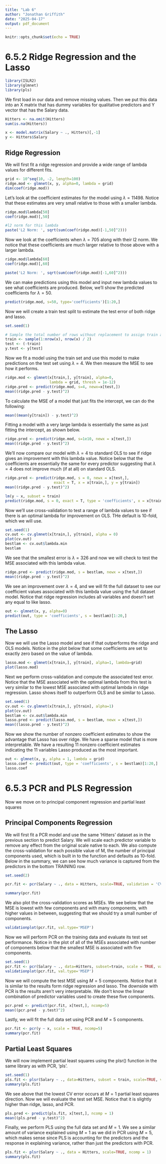 ```yaml
---
title: "Lab 6"
author: "Jonathan Griffith"
date: "2025-04-17"
output: pdf_document
---
```


```r
knitr::opts_chunk$set(echo = TRUE)
```

# 6.5.2 Ridge Regression and the Lasso

```r
library(ISLR2)
library(glmnet)
library(pls)
```

We first load in our data and remove missing values. Then we put this data into an X matrix that has dummy variables for qualitative predictors and Y vector that has the Salary data.

```r
Hitters <- na.omit(Hitters)
sum(is.na(Hitters))

x <- model.matrix(Salary ~ ., Hitters)[,-1]
y <- Hitters$Salary
```

## Ridge Regression

We will first fit a ridge regression and provide a wide range of lambda values for different fits.

```r
grid <- 10^seq(10, -2, length=100)
ridge.mod <- glmnet(x, y, alpha=0, lambda = grid)
dim(coef(ridge.mod))
```

Let's look at the coefficient estimates for the model using $\lambda = 11498$. Notice that these estimates are very small relative to those with a smaller lambda.
```r
ridge.mod$lambda[50]
coef(ridge.mod)[,50]

#l2 norm for this lambda
paste('L2 Norm: ', sqrt(sum(coef(ridge.mod)[-1,50]^2)))
```

Now we look at the coefficients when $\lambda = 705$ along with their l2 norm. We notice that these coefficients are much larger relative to those above with a larger lambda.

```r
ridge.mod$lambda[60]
coef(ridge.mod)[,60]

paste('L2 Norm: ', sqrt(sum(coef(ridge.mod)[-1,60]^2)))
```

We can make predictions using this model and input new lambda values to see what coefficients are produced. Below, we'll show the predicted coefficients for $\lambda = 50$.

```r
predict(ridge.mod, s=50, type='coefficients')[1:20,]
```

Now we will create a train test split to estimate the test error of both ridge and lasso.

```r
set.seed(1)

# Sample the total number of rows without replacement to assign train and test values as a mask
train <- sample(1:nrow(x), nrow(x) / 2)
test <- (-train)
y.test <- y[test]
```

Now we fit a model using the train set and use this model to make predictions on the test set using $\lambda=4$. We then measure the MSE to see how it performs.

```r
ridge.mod <- glmnet(x[train,], y[train], alpha=0,
                    lambda = grid, thresh = 1e-12)
ridge.pred <- predict(ridge.mod, s=4, newx=x[test,])
mean((ridge.pred - y.test)^2)
```

To calculate the MSE of a model that just fits the intercept, we can do the following:

```r
mean((mean(y[train]) - y.test)^2)
```

Fitting a model with a very large lambda is essentially the same as just fitting the intercept, as shown below.

```r
ridge.pred <- predict(ridge.mod, s=1e10, newx = x[test,])
mean((ridge.pred - y.test)^2)
```

We'll now compare our model with $\lambda =4$ to standard OLS to see if ridge gives an improvement with this lambda value. Notice below that the coefficients are essentially the same for every predictor suggesting that $\lambda=4$ does not improve much (if at all) on standard OLS.

```r
ridge.pred <- predict(ridge.mod, s = 0, newx = x[test,],
                      exact = T, x = x[train,], y = y[train])
mean((ridge.pred - y.test)^2)

lm(y ~ x, subset = train)
predict(ridge.mod, s = 0, exact = T, type = 'coefficients', x = x[train,], y = y[train])[1:20,]
```

Now we'll use cross-validation to test a range of lambda values to see if there is an optimal lambda for improvement on OLS. THe default is 10-fold, which we will use.

```r
set.seed(1)
cv.out <- cv.glmnet(x[train,], y[train], alpha = 0)
plot(cv.out)
bestlam <- cv.out$lambda.min
bestlam
```

We see that the smallest error is $\lambda = 326$ and now we will check to test the MSE associated with this lambda value.

```r
ridge.pred <- predict(ridge.mod, s = bestlam, newx = x[test,])
mean((ridge.pred - y.test)^2)
```

We see an improvement over $\lambda=4$, and we will fit the full dataset to see our coefficient values associated with this lambda value using the full dataset model. Notice that ridge regression includes all variables and doesn't set any equal to like lasso.

```r
out <- glmnet(x, y, alpha=0)
predict(out, type = 'coefficients', s = bestlam)[1:20,]
```

## The Lasso

Now we will use the Lasso model and see if that outperforms the ridge and OLS models. Notice in the plot below that some coefficients are set to exactly zero based on the value of lambda.

```r
lasso.mod <- glmnet(x[train,], y[train], alpha=1, lambda=grid)
plot(lasso.mod)
```

Next we perform cross-validation and compute the associated test error. Notice that the MSE associated with the optimal lambda from this test is very similar to the lowest MSE associated with optimal lambda in ridge regression. Lasso shows itself to outperform OLS and be similar to Lasso.

```r
set.seed(1)
cv.out <- cv.glmnet(x[train,], y[train], alpha=1)
plot(cv.out)
bestlam <- cv.out$lambda.min
lasso.pred <- predict(lasso.mod, s = bestlam, newx = x[test,])
mean((lasso.pred - y.test)^2)
```

Now we show the number of nonzero coefficient estimates to show the advantage that Lasso has over ridge. We have a sparse model that is more interpretable. We have a resulting 11 nonzero coefficient estimates indicating the 11 variables Lasso produced as the most important.

```r
out <- glmnet(x, y, alpha = 1, lambda = grid)
lasso.coef <- predict(out, type = 'coefficients', s = bestlam)[1:20,]
lasso.coef
```

# 6.5.3 PCR and PLS Regression

Now we move on to principal component regression and partial least squares

## Principal Components Regression

We will first fit a PCR model and use the same 'Hitters' dataset as in the previous section to predict Salary. We will scale each predictor variable to remove any effect from the original scale native to each. We also compute the cross-validation for each possible value of M, the number of principal components used, which is built in to the function and defaults as 10-fold. Below in the summary, we can see how much variance is captured from the predictors in the bottom TRAINING row.

```r
set.seed(2)

pcr.fit <- pcr(Salary ~ ., data = Hitters, scale=TRUE, validation = 'CV')

summary(pcr.fit)
```

We also plot the cross-validation scores as MSEs. We see below that the MSE is lowest with few components and with many components, with higher values in between, suggesting that we should try a small number of components.

```r
validationplot(pcr.fit, val.type='MSEP')
```

Now we will perform PCR on the training data and evaluate its test set performance. Notice in the plot of all of the MSEs associated with number of components below that the smallest MSE is associated with five components.

```r
set.seed(1)
pcr.fit <- pcr(Salary ~ ., data=Hitters, subset=train, scale = TRUE, validation='CV')
validationplot(pcr.fit, val.type='MSEP')
```

Now we will compute the test MSE using $M=5$ components. Notice that it is similar to the results form ridge regression and lasso. The downside with PCR is the results aren't very interpretable. We don't know the linear combination of predictor variables used to create these five components.

```r
pcr.pred <- predict(pcr.fit, x[test,], ncomp=5)
mean((pcr.pred - y.test)^2)
```

Lastly, we will fit the full data set using PCR and $M=5$ components.

```r
pcr.fit <- pcr(y ~ x, scale = TRUE, ncomp=5)
summary(pcr.fit)
```


## Partial Least Squares

We will now implement partial least squares using the plsr() function in the same library as with PCR, 'pls'.

```r
set.seed(1)
pls.fit <- plsr(Salary ~ ., data=Hitters, subset = train, scale=TRUE, validation='CV')
summary(pls.fit)
```

We see above that the lowest CV error occurs at $M=1$ partial least squares direction. Now we will evaluate the test set MSE. Notice that it is slightly higher than ridge, lasso, and PCR.

```r
pls.pred <- predict(pls.fit, x[test,], ncomp = 1)
mean((pls.pred - y.test)^2)
```

Finally, we perform PLS using the full data set and $M=1$. We see a similar amount of variance explained using $M=1$ as we did in PCR using $M=5$, which makes sense since PLS is accounting for the predictors and the response in explaining variance, rather than just the predictors with PCR.

```r
pls.fit <- plsr(Salary ~ ., data = Hitters, scale=TRUE, ncomp = 1)
summary(pls.fit)
```

